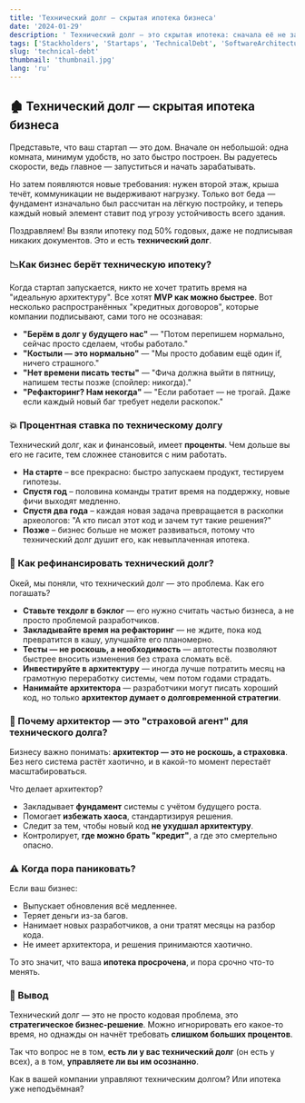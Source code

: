 ```yaml
---
title: 'Технический долг — скрытая ипотека бизнеса'
date: '2024-01-29'
description: ' Технический долг — это скрытая ипотека: сначала её не замечают, но со временем она может уничтожить бизнес. Стартапы жертвуют качеством ради скорости, но без архитектора система становится неуправляемой. Как и в случае с плохим кредитом, техдолг накапливает проценты, замедляет разработку и увеличивает издержки. Решение? Контролировать, планировать, привлекать архитекторов.'
tags: ['Stackholders', 'Startaps', 'TechnicalDebt', 'SoftwareArchitecture', 'Scalability']
slug: 'technical-debt'
thumbnail: 'thumbnail.jpg'
lang: 'ru'
---
```


## 🏚️ Технический долг — скрытая ипотека бизнеса

Представьте, что ваш стартап — это дом. Вначале он небольшой: одна комната, минимум удобств, но зато быстро построен. Вы радуетесь скорости, ведь главное — запуститься и начать зарабатывать.

Но затем появляются новые требования: нужен второй этаж, крыша течёт, коммуникации не выдерживают нагрузку. Только вот беда — фундамент изначально был рассчитан на лёгкую постройку, и теперь каждый новый элемент ставит под угрозу устойчивость всего здания.

Поздравляем! Вы взяли ипотеку под 50% годовых, даже не подписывая никаких документов. Это и есть **технический долг**.

### 📉Как бизнес берёт техническую ипотеку?

Когда стартап запускается, никто не хочет тратить время на "идеальную архитектуру". Все хотят **MVP как можно быстрее**. Вот несколько распространённых "кредитных договоров", которые компании подписывают, сами того не осознавая:

- **"Берём в долг у будущего нас"** — "Потом перепишем нормально, сейчас просто сделаем, чтобы работало."
- **"Костыли — это нормально"** — "Мы просто добавим ещё один if, ничего страшного."
- **"Нет времени писать тесты"** — "Фича должна выйти в пятницу, напишем тесты позже (спойлер: никогда)."
- **"Рефакторинг? Нам некогда"** — "Если работает — не трогай. Даже если каждый новый баг требует недели раскопок."

### 💥 Процентная ставка по техническому долгу

Технический долг, как и финансовый, имеет **проценты**. Чем дольше вы его не гасите, тем сложнее становится с ним работать.

- **На старте** – все прекрасно: быстро запускаем продукт, тестируем гипотезы.
- **Спустя год** – половина команды тратит время на поддержку, новые фичи выходят медленно.
- **Спустя два года** – каждая новая задача превращается в раскопки археологов: "А кто писал этот код и зачем тут такие решения?"
- **Позже** – бизнес больше не может развиваться, потому что технический долг душит его, как невыплаченная ипотека.

### 🚀 Как рефинансировать технический долг?

Окей, мы поняли, что технический долг — это проблема. Как его погашать?

- **Ставьте техдолг в бэклог** — его нужно считать частью бизнеса, а не просто проблемой разработчиков.
- **Закладывайте время на рефакторинг** — не ждите, пока код превратится в кашу, улучшайте его планомерно.
- **Тесты — не роскошь, а необходимость** — автотесты позволяют быстрее вносить изменения без страха сломать всё.
- **Инвестируйте в архитектуру** — иногда лучше потратить месяц на грамотную переработку системы, чем потом годами страдать.
- **Нанимайте архитектора** — разработчики могут писать хороший код, но только **архитектор думает о долговременной стратегии**.

### 👷 Почему архитектор — это "страховой агент" для технического долга?

Бизнесу важно понимать: **архитектор — это не роскошь, а страховка**. Без него система растёт хаотично, и в какой-то момент перестаёт масштабироваться.

Что делает архитектор?

- Закладывает **фундамент** системы с учётом будущего роста.
- Помогает **избежать хаоса**, стандартизируя решения.
- Следит за тем, чтобы новый код **не ухудшал архитектуру**.
- Контролирует, **где можно брать "кредит"**, а где это смертельно опасно.

### ⚠️ Когда пора паниковать?

Если ваш бизнес:

- Выпускает обновления всё медленнее.
- Теряет деньги из-за багов.
- Нанимает новых разработчиков, а они тратят месяцы на разбор кода.
- Не имеет архитектора, и решения принимаются хаотично.

То это значит, что ваша **ипотека просрочена**, и пора срочно что-то менять.

### 🏁 Вывод

Технический долг — это не просто кодовая проблема, это **стратегическое бизнес-решение**. Можно игнорировать его какое-то время, но однажды он начнёт требовать **слишком больших процентов**.

Так что вопрос не в том, **есть ли у вас технический долг** (он есть у всех), а в том, **управляете ли вы им осознанно**.

Как в вашей компании управляют техническим долгом? Или ипотека уже неподъёмная?
